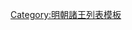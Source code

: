 {{ming|title=明朝遼長垣國諸王|ed=遼長垣國|head=[[成化]]十三年（[[1477年]]）封。|
{{ming/title}}
{{ming/list|長垣恭順王|[[朱恩鉀]]|朱豪墭、嫡四子|[[1477年]]—[[1513年]]|成化十三年封。[[正德 (明朝)|正德]]八年薨。}}
{{ming/list|長垣王|[[朱寵泑]]|朱恩鉀、嫡一子|[[1517年]]—[[1558年]]|正德十二年襲封。嘉靖三十七年薨。無子，除。}}
}}<noinclude>
[[Category:明朝諸王列表模板]]
</noinclude>